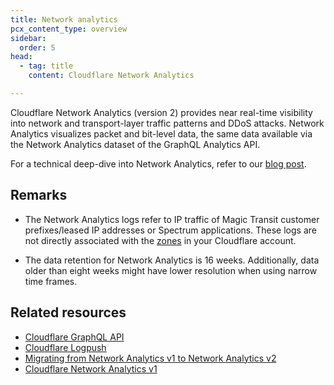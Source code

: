 ```yaml
---
title: Network analytics
pcx_content_type: overview
sidebar:
  order: 5
head:
  - tag: title
    content: Cloudflare Network Analytics

---
```



Cloudflare Network Analytics (version 2) provides near real-time visibility into network and transport-layer traffic patterns and DDoS attacks. Network Analytics visualizes packet and bit-level data, the same data available via the Network Analytics dataset of the GraphQL Analytics API.

<Render file="network-analytics-requirements" />

For a technical deep-dive into Network Analytics, refer to our [blog post](https://blog.cloudflare.com/building-network-analytics-v2/).

## Remarks

* The Network Analytics logs refer to IP traffic of Magic Transit customer prefixes/leased IP addresses or Spectrum applications. These logs are not directly associated with the [zones](/fundamentals/concepts/accounts-and-zones/#zones) in your Cloudflare account.

* The data retention for Network Analytics is 16 weeks. Additionally, data older than eight weeks might have lower resolution when using narrow time frames.

## Related resources

* [Cloudflare GraphQL API](/analytics/graphql-api/)
* [Cloudflare Logpush](/logs/about/)
* [Migrating from Network Analytics v1 to Network Analytics v2](/analytics/graphql-api/migration-guides/network-analytics-v2/)
* [Cloudflare Network Analytics v1](/analytics/network-analytics/reference/network-analytics-v1/) <InlineBadge preset="deprecated" />
